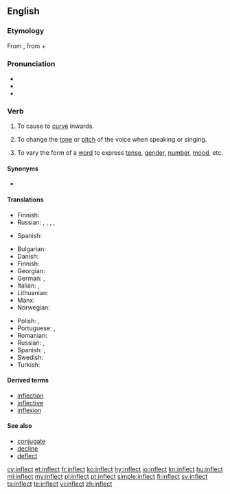 {{was wotd|2007|May|13}}
==English==

===Etymology===
From {{etyl|la|en}} {{m|la|īnflectō}}, from {{term|in-||in|lang=la}} + {{m|la|flectō||I bend}}

===Pronunciation===
* {{IPA|/ɪnˈflɛkt/|lang=en}}
* {{audio|en-us-inflect.ogg|Audio (US)|lang=en}}
* {{rhymes|ɛkt|lang=en}}

===Verb===
{{en-verb}}

# {{context|transitive|lang=en}} To cause to [[curve]] inwards.
# {{context|transitive|music|lang=en}} To change the [[tone]] or [[pitch]] of the voice when speaking or singing.
# {{context|transitive|grammar|lang=en}} To vary the form of a [[word]] to express [[tense]], [[gender]], [[number]], [[mood]], etc.

====Synonyms====
* {{sense|to bend or curve inwards}} {{l|en|inbend}}

====Translations====
{{trans-top|music}}
* Finnish: {{t+|fi|muuttaa}} {{t|fi|äänensävyä}}
* Russian: {{t+|ru|сгиба́ть|impf|sc=Cyrl}}, {{t+|ru|согнуть|impf|alt=гнуть|sc=Cyrl}}, {{t+|ru|согну́ть|pf|sc=Cyrl}}, {{t+|ru|вгиба́ть|impf|sc=Cyrl}}, {{t+|ru|вогну́ть|pf|sc=Cyrl}}
{{trans-mid}}
* Spanish: {{t+|es|modular}}
{{trans-bottom}}

{{trans-top|grammar}}
* Bulgarian: {{t-needed|bg}}
* Danish: {{t+|da|bøje}}
* Finnish: {{t+|fi|taivuttaa}}
* Georgian: {{t-needed|ka}}
* German: {{t+|de|flektieren}}, {{t+|de|beugen}}
* Italian: {{t|it|coniugare}}, {{t+|it|flettere}}
* Lithuanian: {{t|lt|kaityti}}
* Manx: {{t|gv|yn-fill}}
* Norwegian: {{t+|no|bøye}}
{{trans-mid}}
* Polish: {{t|pl|odmieniać|impf}}, {{t+|pl|odmienić|pf}}
* Portuguese: {{t+|pt|variar}}, {{t+|pt|flexionar}}
* Romanian: {{t-needed|ro}}
* Russian: {{t+|ru|склоня́ть|impf|sc=Cyrl}} {{qualifier|decline}}, {{t+|ru|спряга́ть|impf|sc=Cyrl}} {{qualifier|conjugate}}
* Spanish: {{t+|es|conjugar}} {{qualifier|of a verb}}, {{t|es|declinar}} {{qualifier|of a noun}}
* Swedish: {{t+|sv|böja}}
* Turkish: {{l|tr|ses}} {{t+|tr|değiştirmek}}
{{trans-bottom}}

====Derived terms====
* [[inflection]]
* [[inflective]]
* [[inflexion]]

====See also====
* [[conjugate]]
* [[decline]]
* [[deflect]]

[[cy:inflect]]
[[et:inflect]]
[[fr:inflect]]
[[ko:inflect]]
[[hy:inflect]]
[[io:inflect]]
[[kn:inflect]]
[[hu:inflect]]
[[ml:inflect]]
[[my:inflect]]
[[pl:inflect]]
[[pt:inflect]]
[[simple:inflect]]
[[fi:inflect]]
[[sv:inflect]]
[[ta:inflect]]
[[te:inflect]]
[[vi:inflect]]
[[zh:inflect]]